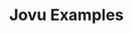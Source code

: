 ---
title: 'Jovu Examples'
description: 'Practical examples showcasing the capabilities of Amplication AI (Jovu) for enterprise developers.'
icon: 'brain'
---